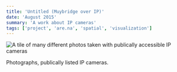 ```yaml
---
title: 'Untitled (Muybridge over IP)'
date: 'August 2015'
summary: 'A work about IP cameras'
tags: ['project', 'are.na', 'spatial', 'visualization']
---
```


<Image
	src='/2015/cam.jpg'
	width={700}
	height={300}
	alt='A tile of many different photos taken with publically accessible IP cameras'
	className='py-4'
/>

Photographs, publically listed IP cameras.
